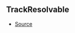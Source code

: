 ## TrackResolvable



- [Source](https://github.com/Androz2091/discord-player/blob/e435396/packages/discord-player/src/Structures/Track.ts#L7)